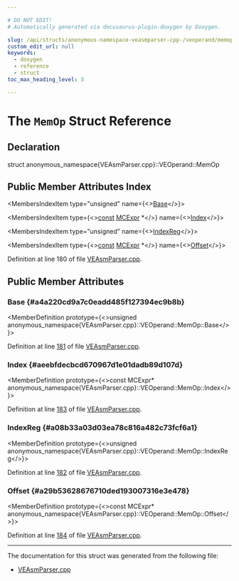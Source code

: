 ```yaml
---

# DO NOT EDIT!
# Automatically generated via docusaurus-plugin-doxygen by Doxygen.

slug: /api/structs/anonymous-namespace-veasmparser-cpp-/veoperand/memop
custom_edit_url: null
keywords:
  - doxygen
  - reference
  - struct
toc_max_heading_level: 3

---
```





# The `MemOp` Struct Reference

<DoxygenPage pluginConfig={pluginConfig}>



## Declaration

<CodeBlock>struct anonymous_namespace{VEAsmParser.cpp}::VEOperand::MemOp</CodeBlock>

## Public Member Attributes Index

<MembersIndex>

<MembersIndexItem
  type="unsigned"
  name={<><a href="#a4a220cd9a7c0eadd485f127394ec9b8b">Base</a></>}>
</MembersIndexItem>

<MembersIndexItem
  type={<><a href="/docs/api/files/lib/lib/target/lib/target/aarch64/aarch64promoteconstant-cpp/#a90f8350fecae261c25be85d38b451bff">const</a> <a href="/docs/api/classes/llvm/mcexpr">MCExpr</a> &#42;</>}
  name={<><a href="#aeebfdecbcd670967d1e01dadb89d107d">Index</a></>}>
</MembersIndexItem>

<MembersIndexItem
  type="unsigned"
  name={<><a href="#a08b33a03d03ea78c816a482c73fcf6a1">IndexReg</a></>}>
</MembersIndexItem>

<MembersIndexItem
  type={<><a href="/docs/api/files/lib/lib/target/lib/target/aarch64/aarch64promoteconstant-cpp/#a90f8350fecae261c25be85d38b451bff">const</a> <a href="/docs/api/classes/llvm/mcexpr">MCExpr</a> &#42;</>}
  name={<><a href="#a29b53628676710ded193007316e3e478">Offset</a></>}>
</MembersIndexItem>

</MembersIndex>


Definition at line 180 of file <a href="/docs/api/files/lib/lib/target/lib/target/ve/lib/target/ve/asmparser/veasmparser-cpp">VEAsmParser.cpp</a>.

<SectionDefinition>

## Public Member Attributes

### Base {#a4a220cd9a7c0eadd485f127394ec9b8b}

<MemberDefinition
  prototype={<>unsigned anonymous&#95;namespace&#123;VEAsmParser.cpp&#125;::VEOperand::MemOp::Base</>}>

Definition at line <a href="/docs/api/files/lib/lib/target/lib/target/ve/lib/target/ve/asmparser/veasmparser-cpp/#l00181">181</a> of file <a href="/docs/api/files/lib/lib/target/lib/target/ve/lib/target/ve/asmparser/veasmparser-cpp">VEAsmParser.cpp</a>.
</MemberDefinition>

### Index {#aeebfdecbcd670967d1e01dadb89d107d}

<MemberDefinition
  prototype={<>const MCExpr&#42; anonymous&#95;namespace&#123;VEAsmParser.cpp&#125;::VEOperand::MemOp::Index</>}>

Definition at line <a href="/docs/api/files/lib/lib/target/lib/target/ve/lib/target/ve/asmparser/veasmparser-cpp/#l00183">183</a> of file <a href="/docs/api/files/lib/lib/target/lib/target/ve/lib/target/ve/asmparser/veasmparser-cpp">VEAsmParser.cpp</a>.
</MemberDefinition>

### IndexReg {#a08b33a03d03ea78c816a482c73fcf6a1}

<MemberDefinition
  prototype={<>unsigned anonymous&#95;namespace&#123;VEAsmParser.cpp&#125;::VEOperand::MemOp::IndexReg</>}>

Definition at line <a href="/docs/api/files/lib/lib/target/lib/target/ve/lib/target/ve/asmparser/veasmparser-cpp/#l00182">182</a> of file <a href="/docs/api/files/lib/lib/target/lib/target/ve/lib/target/ve/asmparser/veasmparser-cpp">VEAsmParser.cpp</a>.
</MemberDefinition>

### Offset {#a29b53628676710ded193007316e3e478}

<MemberDefinition
  prototype={<>const MCExpr&#42; anonymous&#95;namespace&#123;VEAsmParser.cpp&#125;::VEOperand::MemOp::Offset</>}>

Definition at line <a href="/docs/api/files/lib/lib/target/lib/target/ve/lib/target/ve/asmparser/veasmparser-cpp/#l00184">184</a> of file <a href="/docs/api/files/lib/lib/target/lib/target/ve/lib/target/ve/asmparser/veasmparser-cpp">VEAsmParser.cpp</a>.
</MemberDefinition>

</SectionDefinition>

<hr/>

The documentation for this struct was generated from the following file:

<ul>
<li><a href="/docs/api/files/lib/lib/target/lib/target/ve/lib/target/ve/asmparser/veasmparser-cpp">VEAsmParser.cpp</a></li>
</ul>

</DoxygenPage>
